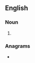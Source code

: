 ==English==

===Noun===
{{head|en|noun form}}

# {{plural of|zooarchaeologist|lang=en}}

===Anagrams===
* {{anagrams|en|a=aaceghiloooorsstz|archaeozoologists}}